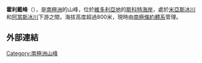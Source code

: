 {{coord|78|6|S|163|36|E|source:GNIS|display=title}}

'''霍利戴峰'''（{{lang-en|Holiday Peak}}），是[[南極洲|南極洲]]的山峰，位於[[維多利亞地|維多利亞地]]的[[斯科特海岸|斯科特海岸]]，處於[[米亞斯冰川|米亞斯冰川]]和[[阿當斯冰川|阿當斯冰川]]下游之間，海拔高度超過800米，現時由[[南極條約體系|南極條約體系]]管理。

==外部連結==
{{cite gnis | type = antarid | id = 6891| name = Holiday Peak | accessdate = 2012-06-21}}

{{DEFAULTSORT:Holiday Peak}}
[[Category:南極洲山峰|Category:南極洲山峰]]


{{ScottCoast-geo-stub}}